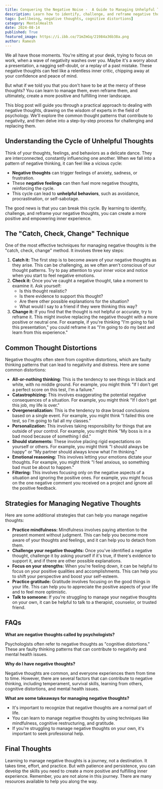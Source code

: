 ```yaml
---
title: Conquering the Negative Noise -  A Guide to Managing Unhelpful Thoughts
description: Learn how to identify, challenge, and reframe negative thoughts to create a more positive and fulfilling inner experience. This blog post explores common thought distortions and provides practical strategies for managing negativity.
tags: [wellbeing, negative thoughts, cognitive distortions]
category: MentalHealth
date: 2024-08-14
published: True
featured_image: https://i.ibb.co/71mZmGq/21984a36b38a.png
author: Ramesh
---
```



We all have those moments. You're sitting at your desk, trying to focus on work, when a wave of negativity washes over you. Maybe it's a worry about a presentation, a nagging self-doubt, or a replay of a past mistake. These negative thoughts can feel like a relentless inner critic, chipping away at your confidence and peace of mind.

But what if we told you that you don't have to be at the mercy of these thoughts? You can learn to manage them, even reframe them, and ultimately, create a more positive and fulfilling inner landscape.

This blog post will guide you through a practical approach to dealing with negative thoughts, drawing on the wisdom of experts in the field of psychology. We'll explore the common thought patterns that contribute to negativity, and then delve into a step-by-step process for challenging and replacing them.

## Understanding the Cycle of Unhelpful Thoughts

Think of your thoughts, feelings, and behaviors as a delicate dance. They are interconnected, constantly influencing one another. When we fall into a pattern of negative thinking, it can feel like a vicious cycle:

* **Negative thoughts** can trigger feelings of anxiety, sadness, or frustration.
* These **negative feelings** can then fuel more negative thoughts, reinforcing the cycle.
* This cycle can lead to **unhelpful behaviors**, such as avoidance, procrastination, or self-sabotage.

The good news is that you can break this cycle. By learning to identify, challenge, and reframe your negative thoughts, you can create a more positive and empowering inner experience.

##  The "Catch, Check, Change" Technique

One of the most effective techniques for managing negative thoughts is the "catch, check, change" method. It involves three key steps:

1. **Catch it:** The first step is to become aware of your negative thoughts as they arise. This can be challenging, as we often aren't conscious of our thought patterns. Try to pay attention to your inner voice and notice when you start to feel negative emotions.
2. **Check it:** Once you've caught a negative thought, take a moment to examine it. Ask yourself:
    * Is this thought realistic?
    * Is there evidence to support this thought?
    * Are there other possible explanations for the situation?
    * What would I say to a friend if they were thinking this way?
3. **Change it:** If you find that the thought is not helpful or accurate, try to reframe it. This might involve replacing the negative thought with a more positive or neutral one. For example, if you're thinking "I'm going to fail this presentation," you could reframe it as "I'm going to do my best and learn from this experience."

##  Common Thought Distortions

Negative thoughts often stem from cognitive distortions, which are faulty thinking patterns that can lead to negativity and distress. Here are some common distortions:

* **All-or-nothing thinking:** This is the tendency to see things in black and white, with no middle ground. For example, you might think "If I don't get a perfect score on this test, I'm a failure."
* **Catastrophizing:** This involves exaggerating the potential negative consequences of a situation. For example, you might think "If I don't get this job, my life is over."
* **Overgeneralization:** This is the tendency to draw broad conclusions based on a single event. For example, you might think "I failed this one test, so I'm going to fail all my classes."
* **Personalization:** This involves taking responsibility for things that are outside of your control. For example, you might think "My boss is in a bad mood because of something I did."
* **Should statements:** These involve placing rigid expectations on yourself or others. For example, you might think "I should always be happy" or "My partner should always know what I'm thinking."
* **Emotional reasoning:** This involves letting your emotions dictate your thoughts. For example, you might think "I feel anxious, so something bad must be about to happen."
* **Filtering:** This involves focusing only on the negative aspects of a situation and ignoring the positive ones. For example, you might focus on the one negative comment you received on a project and ignore all the positive feedback.

##  Strategies for Managing Negative Thoughts

Here are some additional strategies that can help you manage negative thoughts:

* **Practice mindfulness:** Mindfulness involves paying attention to the present moment without judgment. This can help you become more aware of your thoughts and feelings, and it can help you to detach from them.
* **Challenge your negative thoughts:** Once you've identified a negative thought, challenge it by asking yourself if it's true, if there's evidence to support it, and if there are other possible explanations.
* **Focus on your strengths:** When you're feeling down, it can be helpful to focus on your positive qualities and accomplishments. This can help you to shift your perspective and boost your self-esteem.
* **Practice gratitude:** Gratitude involves focusing on the good things in your life. This can help you to appreciate the positive aspects of your life and to feel more optimistic.
* **Talk to someone:** If you're struggling to manage your negative thoughts on your own, it can be helpful to talk to a therapist, counselor, or trusted friend.

##  FAQs

**What are negative thoughts called by psychologists?**

Psychologists often refer to negative thoughts as "cognitive distortions." These are faulty thinking patterns that can contribute to negativity and mental health issues.

**Why do I have negative thoughts?**

Negative thoughts are common, and everyone experiences them from time to time. However, there are several factors that can contribute to negative thinking, including temperament, survival skills, learning from others, cognitive distortions, and mental health issues.

**What are some takeaways for managing negative thoughts?**

* It's important to recognize that negative thoughts are a normal part of life.
* You can learn to manage negative thoughts by using techniques like mindfulness, cognitive restructuring, and gratitude.
* If you're struggling to manage negative thoughts on your own, it's important to seek professional help.

##  Final Thoughts

Learning to manage negative thoughts is a journey, not a destination. It takes time, effort, and practice. But with patience and persistence, you can develop the skills you need to create a more positive and fulfilling inner experience. Remember, you are not alone in this journey. There are many resources available to help you along the way.
